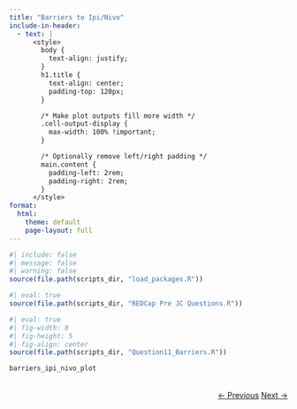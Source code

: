 ```yaml
---
title: "Barriers to Ipi/Nivo"
include-in-header: 
  - text: |
      <style>
        body {
          text-align: justify;
        }
        h1.title {
          text-align: center;
          padding-top: 120px;
        }

        /* Make plot outputs fill more width */
        .cell-output-display {
          max-width: 100% !important;
        }

        /* Optionally remove left/right padding */
        main.content {
          padding-left: 2rem;
          padding-right: 2rem;
        }
      </style>
format:
  html:
    theme: default
    page-layout: full
---
```


```r
#| include: false
#| message: false
#| warning: false
source(file.path(scripts_dir, "load_packages.R"))
```



```r
#| eval: true
source(file.path(scripts_dir, "REDCap Pre JC Questions.R"))

```



```r
#| eval: true
#| fig-width: 8
#| fig-height: 5
#| fig-align: center
source(file.path(scripts_dir, "Question11_Barriers.R"))

barriers_ipi_nivo_plot
```

<div style="text-align: right; margin-top: 2rem;">
  <a href="../dosing/" class="btn btn-primary">← Previous</a>
  <a href="../../article/" class="btn btn-primary">Next →</a>
</div>